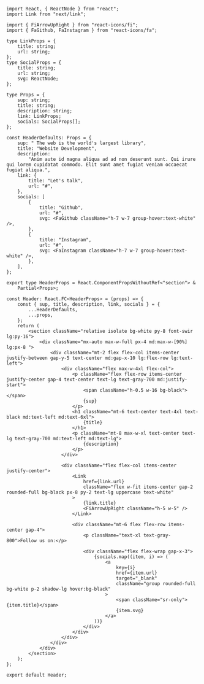 ```tsx
import React, { ReactNode } from "react";
import Link from "next/link";

import { FiArrowUpRight } from "react-icons/fi";
import { FaGithub, FaInstagram } from "react-icons/fa";

type LinkProps = {
    title: string;
    url: string;
};
type SocialProps = {
    title: string;
    url: string;
    svg: ReactNode;
};

type Props = {
    sup: string;
    title: string;
    description: string;
    link: LinkProps;
    socials: SocialProps[];
};

const HeaderDefaults: Props = {
    sup: " The web is the world's largest library",
    title: "Website Development",
    description:
        "Anim aute id magna aliqua ad ad non deserunt sunt. Qui irure qui lorem cupidatat commodo. Elit sunt amet fugiat veniam occaecat fugiat aliqua.",
    link: {
        title: "Let's talk",
        url: "#",
    },
    socials: [
        {
            title: "Github",
            url: "#",
            svg: <FaGithub className="h-7 w-7 group-hover:text-white" />,
        },
        {
            title: "Instagram",
            url: "#",
            svg: <FaInstagram className="h-7 w-7 group-hover:text-white" />,
        },
    ],
};

export type HeaderProps = React.ComponentPropsWithoutRef<"section"> &
    Partial<Props>;

const Header: React.FC<HeaderProps> = (props) => {
    const { sup, title, description, link, socials } = {
        ...HeaderDefaults,
        ...props,
    };
    return (
        <section className="relative isolate bg-white py-8 font-swir lg:py-16">
            <div className="mx-auto max-w-full px-4 md:max-w-[90%] lg:px-8 ">
                <div className="mt-2 flex flex-col items-center justify-between gap-y-5 text-center md:gap-x-10 lg:flex-row lg:text-left">
                    <div className="flex max-w-4xl flex-col">
                        <p className="flex flex-row items-center justify-center gap-4 text-center text-lg text-gray-700 md:justify-start">
                            <span className="h-0.5 w-16 bg-black"></span>
                            {sup}
                        </p>
                        <h1 className="mt-6 text-center text-4xl text-black md:text-left md:text-6xl">
                            {title}
                        </h1>
                        <p className="mt-8 max-w-xl text-center text-lg text-gray-700 md:text-left md:text-lg">
                            {description}
                        </p>
                    </div>

                    <div className="flex flex-col items-center justify-center">
                        <Link
                            href={link.url}
                            className="flex w-fit items-center gap-2 rounded-full bg-black px-8 py-2 text-lg uppercase text-white"
                        >
                            {link.title}
                            <FiArrowUpRight className="h-5 w-5" />
                        </Link>

                        <div className="mt-6 flex flex-row items-center gap-4">
                            <p className="text-xl text-gray-800">Follow us on:</p>

                            <div className="flex flex-wrap gap-x-3">
                                {socials.map((item, i) => (
                                    <a
                                        key={i}
                                        href={item.url}
                                        target="_blank"
                                        className="group rounded-full bg-white p-2 shadow-lg hover:bg-black"
                                    >
                                        <span className="sr-only">{item.title}</span>
                                        {item.svg}
                                    </a>
                                ))}
                            </div>
                        </div>
                    </div>
                </div>
            </div>
        </section>
    );
};

export default Header;
```

